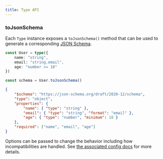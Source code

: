 ```yaml
---
title: Type API
---
```


<ApiTable group="Type" />

### toJsonSchema

Each `Type` instance exposes a `toJsonSchema()` method that can be used to generate a corresponding [JSON Schema](https://json-schema.org/).

```ts
const User = type({
	name: "string",
	email: "string.email",
	age: "number >= 18"
})

const schema = User.toJsonSchema()
```

```json
{
	"$schema": "https://json-schema.org/draft/2020-12/schema",
	"type": "object",
	"properties": {
		"name": { "type": "string" },
		"email": { "type": "string", "format": "email" },
		"age": { "type": "number", "minimum": 18 }
	},
	"required": ["name", "email", "age"]
}
```

Options can be passed to change the behavior including how incompatibilities are handled. See [the associated config docs](/docs/configuration#toJsonSchema) for more details.
